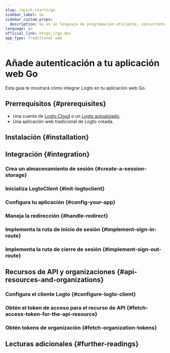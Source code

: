 ```yaml
---
slug: /quick-starts/go
sidebar_label: Go
sidebar_custom_props:
  description: Go es un lenguaje de programación eficiente, concurrente y de tipo estático para aplicaciones web.
language: go
official_link: https://go.dev
app_type: Traditional web
---
```




# Añade autenticación a tu aplicación web Go

Esta guía te mostrará cómo integrar Logto en tu aplicación web Go.

<GoGuideTip />

## Prerrequisitos \{#prerequisites}

- Una cuenta de [Logto Cloud](https://cloud.logto.io) o un [Logto autoalojado](/introduction/set-up-logto-oss).
- Una aplicación web tradicional de Logto creada.

## Instalación \{#installation}

<Installation />

## Integración \{#integration}

### Crea un almacenamiento de sesión \{#create-a-session-storage}

<CreateSessionStorage />

### Inicializa LogtoClient \{#init-logtoclient}

<InitLogtoClient />

### Configura tu aplicación \{#config-your-app}

<SignInFlowSummary />

<AssumingUrl />

<WebConfigureRedirectUris />

### Maneja la redirección \{#handle-redirect}

<ImplementCallbackRoute />

### Implementa la ruta de inicio de sesión \{#implement-sign-in-route}

<ImplementSignInRoute />

### Implementa la ruta de cierre de sesión \{#implement-sign-out-route}

<ImplementSignOutRoute />

<Checkpoint />

<GetUserInformation />

## Recursos de API y organizaciones \{#api-resources-and-organizations}

<ApiResourcesDescription />

### Configura el cliente Logto \{#configure-logto-client}

<ConfigApiResources />

### Obtén el token de acceso para el recurso de API \{#fetch-access-token-for-the-api-resource}

<FetchAccessTokenForApiResources />

### Obtén tokens de organización \{#fetch-organization-tokens}

<FetchOrganizationTokenForUser />

## Lecturas adicionales \{#further-readings}

<FurtherReadings />
